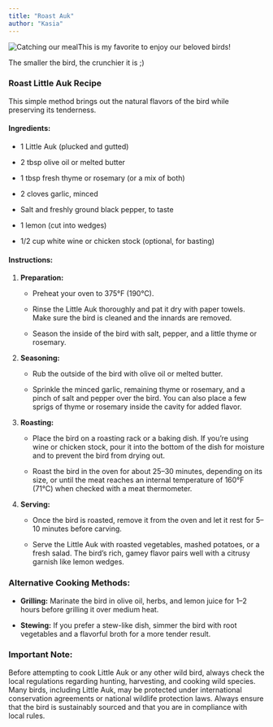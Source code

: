 ```yaml
---
title: "Roast Auk"
author: "Kasia"
---
```


![Catching our meal](images/thumbnail_IMG_9650 (1).jpg)This is my favorite to enjoy our beloved birds!

The smaller the bird, the crunchier it is ;)

### **Roast Little Auk Recipe**

This simple method brings out the natural flavors of the bird while preserving its tenderness.

#### **Ingredients:**

-   1 Little Auk (plucked and gutted)

-   2 tbsp olive oil or melted butter

-   1 tbsp fresh thyme or rosemary (or a mix of both)

-   2 cloves garlic, minced

-   Salt and freshly ground black pepper, to taste

-   1 lemon (cut into wedges)

-   1/2 cup white wine or chicken stock (optional, for basting)

#### **Instructions:**

1.  **Preparation:**

    -   Preheat your oven to 375°F (190°C).

    -   Rinse the Little Auk thoroughly and pat it dry with paper towels. Make sure the bird is cleaned and the innards are removed.

    -   Season the inside of the bird with salt, pepper, and a little thyme or rosemary.

2.  **Seasoning:**

    -   Rub the outside of the bird with olive oil or melted butter.

    -   Sprinkle the minced garlic, remaining thyme or rosemary, and a pinch of salt and pepper over the bird. You can also place a few sprigs of thyme or rosemary inside the cavity for added flavor.

3.  **Roasting:**

    -   Place the bird on a roasting rack or a baking dish. If you're using wine or chicken stock, pour it into the bottom of the dish for moisture and to prevent the bird from drying out.

    -   Roast the bird in the oven for about 25–30 minutes, depending on its size, or until the meat reaches an internal temperature of 160°F (71°C) when checked with a meat thermometer.

4.  **Serving:**

    -   Once the bird is roasted, remove it from the oven and let it rest for 5–10 minutes before carving.

    -   Serve the Little Auk with roasted vegetables, mashed potatoes, or a fresh salad. The bird's rich, gamey flavor pairs well with a citrusy garnish like lemon wedges.

### **Alternative Cooking Methods:**

-   **Grilling:** Marinate the bird in olive oil, herbs, and lemon juice for 1–2 hours before grilling it over medium heat.

-   **Stewing:** If you prefer a stew-like dish, simmer the bird with root vegetables and a flavorful broth for a more tender result.

### **Important Note:**

Before attempting to cook Little Auk or any other wild bird, always check the local regulations regarding hunting, harvesting, and cooking wild species. Many birds, including Little Auk, may be protected under international conservation agreements or national wildlife protection laws. Always ensure that the bird is sustainably sourced and that you are in compliance with local rules.
